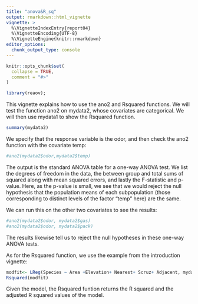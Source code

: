 ```yaml
---
title: "anova&R_sq"
output: rmarkdown::html_vignette
vignette: >
  %\VignetteIndexEntry{report04}
  %\VignetteEncoding{UTF-8}
  %\VignetteEngine{knitr::rmarkdown}
editor_options: 
  chunk_output_type: console
---
```


```r
knitr::opts_chunk$set(
  collapse = TRUE,
  comment = "#>"
)
```

```r
library(reaov);
```


This vignette explains how to use the ano2 and Rsquared functions. We will test the function ano2 on mydata2, whose covariates are categorical. We will then use mydata1 to show the Rsquared function.

```r
summary(mydata2)
```
We specify that the response variable is the odor, and then check the ano2 function with the covariate temp:

```r
#ano2(mydata2$odor,mydata2$temp)
```
The output is the standard ANOVA table for a one-way ANOVA test. We list the degrees of freedom in the data, the between group and total sums of squared along with mean squared errors, and lastly the F-statistic and p-value. Here, as the p-value is small, we see that we would reject the null hypothesis that the population means of each subpopulation (those corresponding to distinct levels of the factor "temp" here) are the same. 

We can run this on the other two covariates to see the results:

```r
#ano2(mydata2$odor, mydata2$gas)
#ano2(mydata2$odor, mydata2$pack)
```
The results likewise tell us to reject the null hypotheses in these one-way ANOVA tests. 

As for the Rsquared function, we use the example from the introduction vignette:

```r
modfit<- LReg(Species ~ Area +Elevation+ Nearest+ Scruz+ Adjacent, mydata1)
Rsquared(modfit)
```
Given the model, the Rsquared funtion returns the R squared and the adjusted R squared values of the model. 



